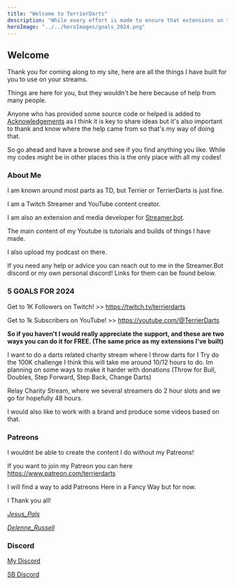 ```yaml
---
title: "Welcome to TerrierDarts"
description: "While every effort is made to ensure that extensions on this site are User Friendly and working, Things might not work or be that simple as SB changes i am in the process of updating stuff so take care when installing and if you do get any issues start a post in SB discord and ill try help you over there! "
heroImage: "../../heroImages/goals_2024.png"
---
```



## Welcome

Thank you for coming along to my site, here are all the things I have built for you to use on your streams.

Things are here for you, but they wouldn't be here because of help from many people.

Anyone who has provided some source code or helped is added to [Acknowledgements](/en/credits) as I think it is key to share ideas but it's also important to thank and know where the help came from so that's my way of doing that. 

So go ahead and have a browse and see if you find anything you like. While my codes might be in other places this is the only place with all my codes!



### About Me

I am known around most parts as TD, but Terrier or TerrierDarts is just fine.

I am a Twitch Streamer and YouTube content creator. 

I am also an extension and media developer for [Streamer.bot](https://streamer.bot). 

The main content of my Youtube is tutorials and builds of things I have made.

I also upload my podcast on there.

If you need any help or advice you can reach out to me in the Streamer.Bot discord or my own personal discord! Links for them can be found below.

### 5 GOALS FOR 2024

Get to 1K Followers on Twitch! >> https://twitch.tv/terrierdarts

Get to 1k Subscribers on YouTube! >> https://youtube.com/@TerrierDarts

**So if you haven't I would really appreciate the support, and these are two ways you can do it for FREE. (The same price as my extensions I've built)**

I want to do a darts related charity stream where I throw darts for I Try do the 100K challenge I think this will take me around 10/12 hours to do. Im planning on some ways to make it harder with donations (Throw for Bull, Doubles, Step Forward, Step Back, Change Darts)

Relay Charity Stream, where we several streamers do 2 hour slots and we go for hopefully 48 hours.

I would also like to work with a brand and produce some videos based on that.

### Patreons

I wouldnt be able to create the content I do without my Patreons!

If you want to join my Patreon you can here https://www.patreon.com/terrierdarts

I will find a way to add Patreons Here in a Fancy Way but for now.

I Thank you all!

[*Jesus_Pals*](https://twitch.tv/jesus_pals)

[*Delenne_Russell*](https://twitch.tv/delenne_russell)

### Discord

[My Discord](https://discord.gg/EsBHyan6GQ)

[SB Discord](https://discord.streamer.bot/)


 <Testimonial
    img="https://static-cdn.jtvnw.net/jtv_user_pictures/dd70b1ec-b906-416a-8a56-d067bda64514-profile_image-300x300.png"
    quote="TerrierDarts is a massive asshole and should be avoided at all costs. Please if you want your shit to work do not ask TD for advice he knows fuck all!"
    author="GoWMan"/>
  <Testimonial
    img="https://static-cdn.jtvnw.net/jtv_user_pictures/1b29b92d-098e-4b34-91d0-c5eba5e1361a-profile_image-300x300.png"
    quote="TD can't even finish a simple minesweeper game even though I did 99.9% of the work, he can not be trusted. Finding code here that actually works is like finding a needle in a haystack"
    author="Sylvie964"/>
  <Testimonial
    img="https://static-cdn.jtvnw.net/jtv_user_pictures/e293c3b9-e8b7-43f2-b4c3-1f0ecc19b68a-profile_image-300x300.png"
    quote="TerrierDarts? Nah never heard of him who is that? "
    author="Web_Mage"
   />